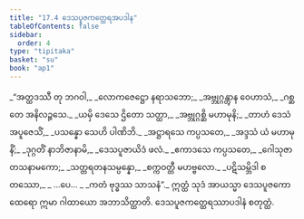 ```yaml
---
title: "17.4 ဒေသပူဇကတ္ထေရအပဒါန"
tableOfContents: false
sidebar:
  order: 4
type: "tipitaka"
basket: "su"
book: "ap1"
---
```



<DynamicBreadcrumb />

<Division number="18" book="ap1" e="ch" v="20" p="202">

<Paragraph number="2456" type="verses" book="ap1">
_“အတ္ထဒဿီ တု ဘဂဝါ,_  
_လောကဇေဋ္ဌော နရာသဘော;_  
_အဗ္ဘုဂ္ဂန္တွာန ဝေဟာသံ,_  
_ဂစ္ဆတေ အနိလဉ္ဇသေ._  

</Paragraph>

</Division>
<Division number="19" book="ap1" e="ch" v="20" p="203">

<Paragraph number="2457" type="verses" book="ap1">
_ယမှိ ဒေသေ ဌိတော သတ္ထာ,_  
_အဗ္ဘုဂ္ဂစ္ဆိ မဟာမုနိ;_  
_တာဟံ ဒေသံ အပူဇေသိံ,_  
_ပသန္နော သေဟိ ပါဏိဘိ._  

</Paragraph>

</Division>
<Division number="20" book="ap1" e="ch" v="20" p="203">

<Paragraph number="2458" type="verses" book="ap1">
_အဋ္ဌာရသေ ကပ္ပသတေ,_  
_အဒ္ဒသံ ယံ မဟာမုနိံ;_  
_ဒုဂ္ဂတိံ နာဘိဇာနာမိ,_  
_ဒေသပူဇာယိဒံ ဖလံ._  

</Paragraph>

</Division>
<Division number="21" book="ap1" e="ch" v="20" p="203">

<Paragraph number="2459" type="verses" book="ap1">
_ဧကာဒသေ ကပ္ပသတေ,_  
_ဂေါသုဇာတသနာမကော;_  
_သတ္တရတနသမ္ပန္နော,_  
_စက္ကဝတ္တီ မဟဗ္ဗလော._  

</Paragraph>

</Division>
<Division number="22" book="ap1" e="ch" v="20" p="203">

<Paragraph number="2460" type="verses" book="ap1">
_ပဋိသမ္ဘိဒါ စတဿော,_  
_ …ပေ… _  
_ကတံ ဗုဒ္ဓဿ သာသနံ”._  

</Paragraph>

<Paragraph number="2461" book="ap1">
ဣတ္ထံ သုဒံ အာယသ္မာ ဒေသပူဇကော ထေရော ဣမာ ဂါထာယော အဘာသိတ္ထာတိ.

</Paragraph>
</Division>

<Paragraph number="2462" type="center" book="ap1">
ဒေသပူဇကတ္ထေရဿာပဒါနံ စတုတ္ထံ.
</Paragraph>
